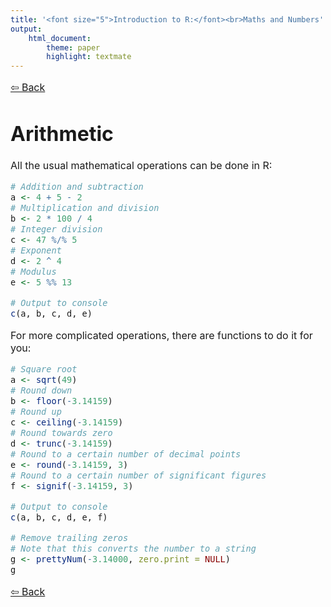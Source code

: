 ```yaml
---
title: '<font size="5">Introduction to R:</font><br>Maths and Numbers'
output:
    html_document:
        theme: paper
        highlight: textmate
---
```

<font size="3">

[⇦ Back](../../R.html)

# Arithmetic
All the usual mathematical operations can be done in R:

```r
# Addition and subtraction
a <- 4 + 5 - 2
# Multiplication and division
b <- 2 * 100 / 4
# Integer division
c <- 47 %/% 5
# Exponent
d <- 2 ^ 4
# Modulus
e <- 5 %% 13

# Output to console
c(a, b, c, d, e)
```

For more complicated operations, there are functions to do it for you:

```r
# Square root
a <- sqrt(49)
# Round down
b <- floor(-3.14159)
# Round up
c <- ceiling(-3.14159)
# Round towards zero
d <- trunc(-3.14159)
# Round to a certain number of decimal points
e <- round(-3.14159, 3)
# Round to a certain number of significant figures
f <- signif(-3.14159, 3)

# Output to console
c(a, b, c, d, e, f)

# Remove trailing zeros
# Note that this converts the number to a string
g <- prettyNum(-3.14000, zero.print = NULL)
g
```

[⇦ Back](../../R.html)

</font>
